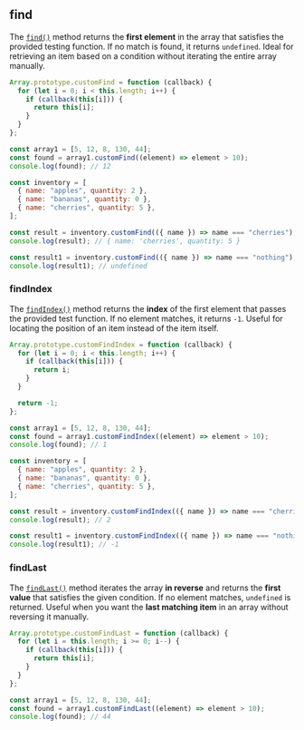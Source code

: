 
## find

The [`find()`](https://developer.mozilla.org/en-US/docs/Web/JavaScript/Reference/Global_Objects/Array/find) method returns
the **first element** in the array that satisfies the provided testing function.
If no match is found, it returns `undefined`. Ideal for retrieving an item based on a condition without iterating the entire array manually.

```js filename="find" copy
Array.prototype.customFind = function (callback) {
  for (let i = 0; i < this.length; i++) {
    if (callback(this[i])) {
      return this[i];
    }
  }
};

const array1 = [5, 12, 8, 130, 44];
const found = array1.customFind((element) => element > 10);
console.log(found); // 12

const inventory = [
  { name: "apples", quantity: 2 },
  { name: "bananas", quantity: 0 },
  { name: "cherries", quantity: 5 },
];

const result = inventory.customFind(({ name }) => name === "cherries");
console.log(result); // { name: 'cherries', quantity: 5 }

const result1 = inventory.customFind(({ name }) => name === "nothing");
console.log(result1); // undefined
```

### findIndex

The [`findIndex()`](https://developer.mozilla.org/en-US/docs/Web/JavaScript/Reference/Global_Objects/Array/findIndex)
method returns the **index** of the first element that passes the provided test function.
If no element matches, it returns `-1`. Useful for locating the position of an item instead of the item itself.

```js filename="findIndex" copy
Array.prototype.customFindIndex = function (callback) {
  for (let i = 0; i < this.length; i++) {
    if (callback(this[i])) {
      return i;
    }
  }

  return -1;
};

const array1 = [5, 12, 8, 130, 44];
const found = array1.customFindIndex((element) => element > 10);
console.log(found); // 1

const inventory = [
  { name: "apples", quantity: 2 },
  { name: "bananas", quantity: 0 },
  { name: "cherries", quantity: 5 },
];

const result = inventory.customFindIndex(({ name }) => name === "cherries");
console.log(result); // 2

const result1 = inventory.customFindIndex(({ name }) => name === "nothing");
console.log(result1); // -1
```

### findLast

The [`findLast()`](https://developer.mozilla.org/en-US/docs/Web/JavaScript/Reference/Global_Objects/Array/findLast) method
iterates the array **in reverse** and returns the **first value** that satisfies the given condition.
If no element matches, `undefined` is returned. Useful when you want the **last matching item** in an array without reversing it manually.

```js filename="findLast" copy
Array.prototype.customFindLast = function (callback) {
  for (let i = this.length; i >= 0; i--) {
    if (callback(this[i])) {
      return this[i];
    }
  }
};

const array1 = [5, 12, 8, 130, 44];
const found = array1.customFindLast((element) => element > 10);
console.log(found); // 44
```
